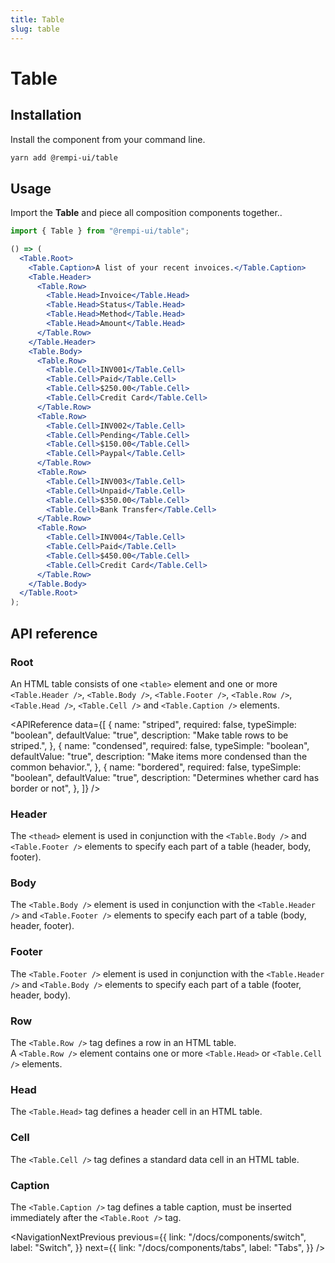 ```yaml
---
title: Table
slug: table
---
```


# Table

<Description text="A responsive table component." />

<SelectVersion />

<PreviewComponent name="table" />

## Installation

Install the component from your command line.

```bash
yarn add @rempi-ui/table
```

## Usage

Import the <strong>Table</strong> and piece all composition components together..

```jsx
import { Table } from "@rempi-ui/table";

() => (
  <Table.Root>
    <Table.Caption>A list of your recent invoices.</Table.Caption>
    <Table.Header>
      <Table.Row>
        <Table.Head>Invoice</Table.Head>
        <Table.Head>Status</Table.Head>
        <Table.Head>Method</Table.Head>
        <Table.Head>Amount</Table.Head>
      </Table.Row>
    </Table.Header>
    <Table.Body>
      <Table.Row>
        <Table.Cell>INV001</Table.Cell>
        <Table.Cell>Paid</Table.Cell>
        <Table.Cell>$250.00</Table.Cell>
        <Table.Cell>Credit Card</Table.Cell>
      </Table.Row>
      <Table.Row>
        <Table.Cell>INV002</Table.Cell>
        <Table.Cell>Pending</Table.Cell>
        <Table.Cell>$150.00</Table.Cell>
        <Table.Cell>Paypal</Table.Cell>
      </Table.Row>
      <Table.Row>
        <Table.Cell>INV003</Table.Cell>
        <Table.Cell>Unpaid</Table.Cell>
        <Table.Cell>$350.00</Table.Cell>
        <Table.Cell>Bank Transfer</Table.Cell>
      </Table.Row>
      <Table.Row>
        <Table.Cell>INV004</Table.Cell>
        <Table.Cell>Paid</Table.Cell>
        <Table.Cell>$450.00</Table.Cell>
        <Table.Cell>Credit Card</Table.Cell>
      </Table.Row>
    </Table.Body>
  </Table.Root>
);
```

## API reference

### Root

An HTML table consists of one `<table>` element and one or more `<Table.Header />`, `<Table.Body />`, `<Table.Footer />`, `<Table.Row />`, `<Table.Head />`, `<Table.Cell />` and `<Table.Caption />` elements.

<APIReference
  data={[
    {
      name: "striped",
      required: false,
      typeSimple: "boolean",
      defaultValue: "true",
      description: "Make table rows to be striped.",
    },
    {
      name: "condensed",
      required: false,
      typeSimple: "boolean",
      defaultValue: "true",
      description: "Make items more condensed than the common behavior.",
    },
    {
      name: "bordered",
      required: false,
      typeSimple: "boolean",
      defaultValue: "true",
      description: "Determines whether card has border or not",
    },
  ]}
/>

### Header

The `<thead>` element is used in conjunction with the `<Table.Body />` and `<Table.Footer />` elements to specify each part of a table (header, body, footer).

### Body

The `<Table.Body />` element is used in conjunction with the `<Table.Header />` and `<Table.Footer />` elements to specify each part of a table (body, header, footer).

### Footer

The `<Table.Footer />` element is used in conjunction with the `<Table.Header />` and `<Table.Body />` elements to specify each part of a table (footer, header, body).

### Row

The `<Table.Row />` tag defines a row in an HTML table. <br />
A `<Table.Row />` element contains one or more `<Table.Head>` or `<Table.Cell />` elements.

### Head

The `<Table.Head>` tag defines a header cell in an HTML table.

### Cell

The `<Table.Cell />` tag defines a standard data cell in an HTML table.

### Caption

The `<Table.Caption />` tag defines a table caption, must be inserted immediately after the `<Table.Root />` tag.

<NavigationNextPrevious
  previous={{
    link: "/docs/components/switch",
    label: "Switch",
  }}
  next={{
    link: "/docs/components/tabs",
    label: "Tabs",
  }}
/>
